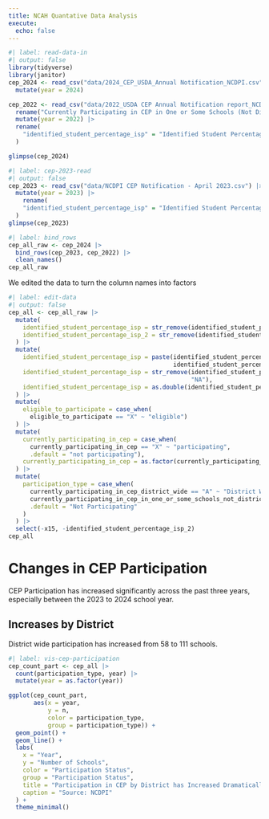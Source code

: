 ```yaml
---
title: NCAH Quantative Data Analysis
execute: 
  echo: false
---
```


```r
#| label: read-data-in
#| output: false
library(tidyverse)
library(janitor)
cep_2024 <- read_csv("data/2024_CEP_USDA_Annual Notification_NCDPI.csv") |> 
  mutate(year = 2024)

cep_2022 <- read_csv("data/2022_USDA CEP Annual Notification report_NCDPI.csv") |> 
  rename("Currently Participating in CEP in One or Some Schools (Not District-wide)" = "Currently Participating in CEP in One or Some Schools\n(Not District-wide)") |> 
  mutate(year = 2022) |> 
  rename(
    "identified_student_percentage_isp" = "Identified Student Percentage\r\n(ISP)"
  )

glimpse(cep_2024)
```
```r
#| label: cep-2023-read
#| output: false
cep_2023 <- read_csv("data/NCDPI CEP Notification - April 2023.csv") |> 
  mutate(year = 2023) |> 
    rename(
    "identified_student_percentage_isp" = "Identified Student Percentage\r\n(ISP)"
  )
glimpse(cep_2023)
```

```r
#| label: bind_rows
cep_all_raw <- cep_2024 |> 
  bind_rows(cep_2023, cep_2022) |> 
  clean_names() 
cep_all_raw
```

We edited the data to turn the column names into factors

```r
#| label: edit-data
#| output: false
cep_all <- cep_all_raw |> 
  mutate(
    identified_student_percentage_isp = str_remove(identified_student_percentage_isp, "[%]"),
    identified_student_percentage_isp_2 = str_remove(identified_student_percentage_isp_2, "[%]")
  ) |> 
  mutate(
    identified_student_percentage_isp = paste(identified_student_percentage_isp,
                                              identified_student_percentage_isp_2),
    identified_student_percentage_isp = str_remove(identified_student_percentage_isp, 
                                                   "NA"),
    identified_student_percentage_isp = as.double(identified_student_percentage_isp)
  ) |> 
  mutate(
    eligible_to_participate = case_when(
      eligible_to_participate == "X" ~ "eligible")
  ) |> 
  mutate(
    currently_participating_in_cep = case_when(
      currently_participating_in_cep == "X" ~ "participating",
      .default = "not participating"),
    currently_participating_in_cep = as.factor(currently_participating_in_cep)
  ) |> 
  mutate(
    participation_type = case_when(
      currently_participating_in_cep_district_wide == "A" ~ "District Wide",
      currently_participating_in_cep_in_one_or_some_schools_not_district_wide == "S" ~ "Some Schools",
      .default = "Not Participating"
    )
  ) |> 
  select(-x15, -identified_student_percentage_isp_2)
cep_all
```

# Changes in CEP Participation

CEP Participation has increased significantly across the past three years, especially between the 2023 to 2024 school year.

## Increases by District

District wide participation has increased from 58 to 111 schools.

```r
#| label: vis-cep-participation
cep_count_part <- cep_all |> 
  count(participation_type, year) |> 
  mutate(year = as.factor(year))

ggplot(cep_count_part,
       aes(x = year,
           y = n,
           color = participation_type,
           group = participation_type)) +
  geom_point() +
  geom_line() +
  labs(
    x = "Year",
    y = "Number of Schools",
    color = "Participation Status",
    group = "Participation Status",
    title = "Participation in CEP by District has Increased Dramatically",
    caption = "Source: NCDPI"
  ) +
  theme_minimal()

```
